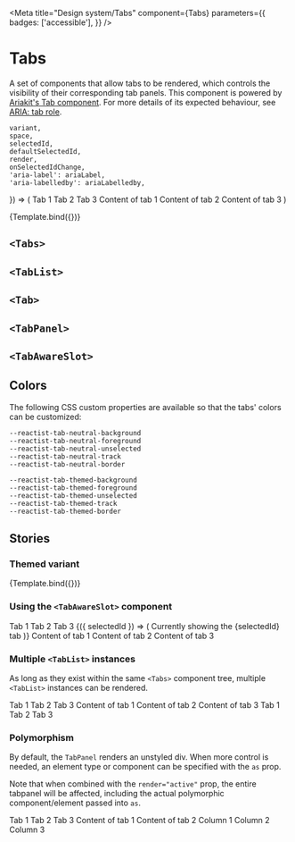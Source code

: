 
<Meta
    title="Design system/Tabs"
    component={Tabs}
    parameters={{
        badges: ['accessible'],
    }}
/>

# Tabs

A set of components that allow tabs to be rendered, which controls the visibility of their corresponding tab panels.
This component is powered by [Ariakit's Tab component](https://ariakit.org/examples/tab). For more details of its expected
behaviour, see [ARIA: tab role](https://developer.mozilla.org/en-US/docs/Web/Accessibility/ARIA/Roles/Tab_Role).

    variant,
    space,
    selectedId,
    defaultSelectedId,
    render,
    onSelectedIdChange,
    'aria-label': ariaLabel,
    'aria-labelledby': ariaLabelledby,
}) => (
    <Tabs
        variant={variant}
        selectedId={selectedId}
        defaultSelectedId={defaultSelectedId}
        onSelectedIdChange={onSelectedIdChange}
    >
        <TabList aria-label={ariaLabel} aria-labelledby={ariaLabelledby} space={space}>
            <Tab id="tab1">Tab 1</Tab>
            <Tab id="tab2">Tab 2</Tab>
            <Tab id="tab3">Tab 3</Tab>
        </TabList>
        <TabPanel id="tab1" render={render}>
            <Box paddingX="small" paddingY="xlarge">
                <Text>Content of tab 1</Text>
            </Box>
        </TabPanel>
        <TabPanel id="tab2" render={render}>
            <Box paddingX="small" paddingY="xlarge">
                <Text>Content of tab 2</Text>
            </Box>
        </TabPanel>
        <TabPanel id="tab3" render={render}>
            <Box paddingX="small" paddingY="xlarge">
                <Text>Content of tab 3</Text>
            </Box>
        </TabPanel>
    </Tabs>
)

<Canvas>
    <Story
        parameters={{
            docs: { source: { type: 'code' } },
            controls: { exclude: ['children'] },
        }}
        args={{
            'aria-label': 'Main demo for Tabs',
            defaultSelectedId: 'tab3',
        }}
        argTypes={{
            selectedId: {
                options: ['tab1', 'tab2', 'tab3', null, undefined],
                control: { type: 'inline-radio' },
            },
            defaultSelectedId: {
                options: ['tab1', 'tab2', 'tab3', null, undefined],
                control: { type: 'inline-radio' },
            },
            variant: {
                options: ['themed', 'neutral'],
                control: { type: 'inline-radio' },
            },
            space: {
                options: ['xsmall', 'small', 'medium', 'large', 'xlarge', 'xxlarge'],
                control: { type: 'inline-radio' },
            },
            render: {
                options: ['always', 'active', 'lazy'],
                control: { type: 'inline-radio' },
            },
            onSelectedIdChange: { action: 'onSelectedIdChange' },
        }}
        name="Main demo"
    >
        {Template.bind({})}
    </Story>
</Canvas>

## `<Tabs>`

<Description of={Tabs} />
<ArgsTable of={Tabs} />

## `<TabList>`

<Description of={TabList} />
<ArgsTable of={TabList} />

## `<Tab>`

<Description of={Tab} />
<ArgsTable of={Tab} />

## `<TabPanel>`

<Description of={TabPanel} />
<ArgsTable of={TabPanel} />

## `<TabAwareSlot>`

<Description of={TabAwareSlot} />
<ArgsTable of={TabAwareSlot} />

## Colors

The following CSS custom properties are available so that the tabs' colors can be customized:

```
--reactist-tab-neutral-background
--reactist-tab-neutral-foreground
--reactist-tab-neutral-unselected
--reactist-tab-neutral-track
--reactist-tab-neutral-border

--reactist-tab-themed-background
--reactist-tab-themed-foreground
--reactist-tab-themed-unselected
--reactist-tab-themed-track
--reactist-tab-themed-border
```

## Stories

### Themed variant

<Canvas withToolbar>
    <Story
        parameters={{ docs: { source: { type: 'code' } } }}
        args={{
            'aria-label': 'Tabs with themed variant style',
            variant: 'themed',
        }}
        name="Themed variant"
    >
        {Template.bind({})}
    </Story>
</Canvas>

### Using the `<TabAwareSlot>` component

<Canvas withToolbar>
    <Story
        parameters={{ docs: { source: { type: 'code' } } }}
        name="Using the TabAwareSlot component"
    >
        <Tabs>
            <Columns>
                <Column width="content">
                    <TabList aria-label="TabAwareSlot example tabs">
                        <Tab id="tab1">Tab 1</Tab>
                        <Tab id="tab2">Tab 2</Tab>
                        <Tab id="tab3">Tab 3</Tab>
                    </TabList>
                </Column>
                <Column>
                    <TabAwareSlot>
                        {({ selectedId }) => (
                            <Box
                                height="full"
                                display="flex"
                                alignItems="center"
                                justifyContent="flexEnd"
                            >
                                <Text>Currently showing the {selectedId} tab</Text>
                            </Box>
                        )}
                    </TabAwareSlot>
                </Column>
            </Columns>
            <TabPanel id="tab1">
                <Box paddingX="small" paddingY="xlarge">
                    <Text>Content of tab 1</Text>
                </Box>
            </TabPanel>
            <TabPanel id="tab2">
                <Box paddingX="small" paddingY="xlarge">
                    <Text>Content of tab 2</Text>
                </Box>
            </TabPanel>
            <TabPanel id="tab3">
                <Box paddingX="small" paddingY="xlarge">
                    <Text>Content of tab 3</Text>
                </Box>
            </TabPanel>
        </Tabs>
    </Story>
</Canvas>

### Multiple `<TabList>` instances

As long as they exist within the same `<Tabs>` component tree, multiple `<TabList>` instances can be rendered.

<Canvas withToolbar>
    <Story parameters={{ docs: { source: { type: 'code' } } }} name="Multiple TabList instances">
        <Tabs>
            <TabList aria-label="Multiple tablist example tabs">
                <Tab id="tab1">Tab 1</Tab>
                <Tab id="tab2">Tab 2</Tab>
                <Tab id="tab3">Tab 3</Tab>
            </TabList>
            <TabPanel id="tab1">
                <Box paddingX="small" paddingY="xlarge">
                    <Text>Content of tab 1</Text>
                </Box>
            </TabPanel>
            <TabPanel id="tab2">
                <Box paddingX="small" paddingY="xlarge">
                    <Text>Content of tab 2</Text>
                </Box>
            </TabPanel>
            <TabPanel id="tab3">
                <Box paddingX="small" paddingY="xlarge">
                    <Text>Content of tab 3</Text>
                </Box>
            </TabPanel>
            <TabList aria-hidden>
                <Tab id="tab1">Tab 1</Tab>
                <Tab id="tab2">Tab 2</Tab>
                <Tab id="tab3">Tab 3</Tab>
            </TabList>
        </Tabs>
    </Story>
</Canvas>

### Polymorphism

By default, the `TabPanel` renders an unstyled div. When more control is needed, an element type or component
can be specified with the `as` prop.

Note that when combined with the `render="active"` prop, the entire tabpanel will be affected, including the actual polymorphic component/element passed into `as`.

<Canvas withToolbar>
    <Story parameters={{ docs: { source: { type: 'code' } } }} name="Polymorphism">
        <Tabs>
            <TabList aria-label="Multiple tablist example tabs">
                <Tab id="tab1">Tab 1</Tab>
                <Tab id="tab2">Tab 2</Tab>
                <Tab id="tab3">Tab 3</Tab>
            </TabList>
            <TabPanel id="tab1" as={Box} paddingX="small" paddingY="xlarge" render="active">
                <Text>Content of tab 1</Text>
            </TabPanel>
            <TabPanel id="tab2" as="section" render="active">
                <Box paddingX="small" paddingY="xlarge">
                    <Text>Content of tab 2</Text>
                </Box>
            </TabPanel>
            <TabPanel id="tab3" as={Columns} paddingX="small" paddingY="xlarge" render="active">
                <Column>Column 1</Column>
                <Column>Column 2</Column>
                <Column>Column 3</Column>
            </TabPanel>
        </Tabs>
    </Story>
</Canvas>
